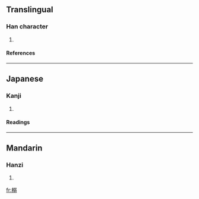 ==Translingual==
===Han character===
{{Han char|rn=75|rad=木|as=10|sn=14|four=|canj=木弓一一 (DNMM)}}
# {{defn|Han|sort=木10}}
====References====
{{Han ref|kx=0543.020|dkj=15224|hdz=21271.050|uh=6992|ud=27026}}

----
==Japanese==
===Kanji===
{{ja-kanji|grade=|rs=木10}}
# {{defn|Japanese}} 
====Readings====
{{ja-readings|on=[[どく]] (doku), [[にゃく]] (nyaku)|kun=}}

----
==Mandarin==
===Hanzi===
{{cmn-hanzi|pin=[[lǎng]] (lang3), [[nài]] (nai4)|wg=lang<sup>3</sup>, nai<sup>4</sup>}}
# {{defn|Mandarin}}

[[fr:榒]]